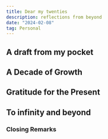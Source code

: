 ```yaml
---
title: Dear my twenties
description: reflections from beyond
date: "2024-02-08"
tag: Personal
---
```


## A draft from my pocket

## A Decade of Growth

## Gratitude for the Present

## To infinity and beyond

### Closing Remarks
